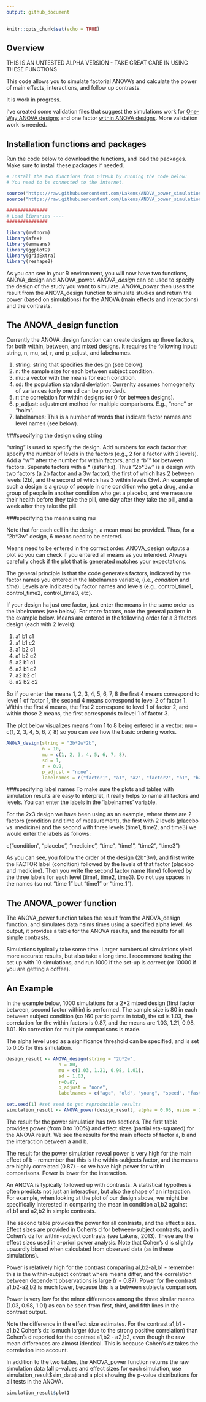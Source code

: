 ```yaml
---
output: github_document
---
```


```r
knitr::opts_chunk$set(echo = TRUE)
```

## Overview

THIS IS AN UNTESTED ALPHA VERSION - TAKE GREAT CARE IN USING THESE FUNCTIONS

This code allows you to simulate factorial ANOVA's and calculate the power of main effects, interactions, and follow up contrasts. 

It is work in progress. 

I've created some validation files that suggest the simulations work for [One-Way ANOVA designs](https://github.com/Lakens/ANOVA_power_simulation/blob/master/validation_files/validation_power_between.md) and one factor [within ANOVA designs](https://github.com/Lakens/ANOVA_power_simulation/blob/master/validation_files/validation_power_within.md). More validation work is needed. 

## Installation functions and packages

Run the code below to download the functions, and load the packages. Make sure to install these packages if needed.

```r
# Install the two functions from GitHub by running the code below:
# You need to be connected to the internet.

source("https://raw.githubusercontent.com/Lakens/ANOVA_power_simulation/master/ANOVA_design.R")
source("https://raw.githubusercontent.com/Lakens/ANOVA_power_simulation/master/ANOVA_power.R")

###############
# Load libraries ----
###############

library(mvtnorm)
library(afex)
library(emmeans)
library(ggplot2)
library(gridExtra)
library(reshape2)
```

As you can see in your R environment, you will now have two functions, ANOVA_design and ANOVA_power. *ANOVA_design* can be used to specify the design of the study you want to simulate. *ANOVA_power* then uses the result from the ANOVA_design function to simulate studies and return the power (based on simulations) for the ANOVA (main effects and interactions) and the contrasts. 

## The ANOVA_design function

Currently the ANOVA_design function can create designs up three factors, for both within, between, and mixed designs. It requires the following input: string, n, mu, sd, r, and p_adjust, and labelnames. 

1. string: string that specifies the design (see below).
2. n: the sample size for each between subject condition.
3. mu: a vector with the means for each condition.
4. sd: the population standard deviation. Currenlty assumes homogeneity of variances (only one sd can be provided).
5. r: the correlation for within designs (or 0 for between designs).
6. p_adjust: adjustment method for multiple comparisons. E.g., "none" or "holm".
7. labelnames: This is a number of words that indicate factor names and level names (see below).

###specifying the design using string

"string" is used to specify the design. Add numbers for each factor that specify the number of levels in the factors (e.g., 2 for a factor with 2 levels). Add a "w"" after the number for within factors, and a "b"" for between factors. Seperate factors with a \* (asteriks). Thus "2b*3w" is a design with two factors (a 2b factor and a 3w factor), the first of which has 2 between levels (2b), and the second of which has 3 within levels (3w). An example of such a design is a group of people in one condition who get a drug, and a group of people in another condition who get a placebo, and we measure their health before they take the pill, one day after they take the pill, and a week after they take the pill.

###specifying the means using mu

Note that for each cell in the design, a mean must be provided. Thus, for a "2b*3w" design, 6 means need to be entered. 

Means need to be entered in the correct order. ANOVA_design outputs a plot so you can check if you entered all means as you intended. Always carefully check if the plot that is generated matches your expectations. 

The general principle is that the code generates factors, indicated by the factor names you entered in the labelnames variable, (i.e., *condition* and *time*). Levels are indicated by factor names and levels (e.g., control_time1, control_time2, control_time3, etc). 

If your design ha just one factor, just enter the means in the same order as the labelnames (see below). For more factors, note the general pattern in the example below. Means are entered in the following order for a 3 factors design (each with 2 levels): 

1. a1 b1 c1
2. a1 b1 c2
3. a1 b2 c1
4. a1 b2 c2
5. a2 b1 c1
6. a2 b1 c2
7. a2 b2 c1
8. a2 b2 c2

So if you enter the means 1, 2, 3, 4, 5, 6, 7, 8 the first 4 means correspond to level 1 of factor 1, the second 4 means correspond to level 2 of factor 1. Within the first 4 means, the first 2 correspond to level 1 of factor 2, and within those 2 means, the first corresponds to level 1 of factor 3. 

The plot below visualizes means from 1 to 8 being entered in a vector: mu = c(1, 2, 3, 4, 5, 6, 7, 8) so you can see how the basic ordering works.


```r
ANOVA_design(string = "2b*2w*2b",
             n = 10, 
             mu = c(1, 2, 3, 4, 5, 6, 7, 8), 
             sd = 1, 
             r = 0.9, 
             p_adjust = "none",
             labelnames = c("factor1", "a1", "a2", "factor2", "b1", "b2", "factor3", "c1", "c2"))

```

###specifying label names
To make sure the plots and tables with simulation results are easy to interpret, it really helps to name all factors and levels. You can enter the labels in the 'labelnames' variable.

For the 2x3 design we have been using as an example, where there are 2 factors (condition and time of measurement), the first with 2 levels (placebo vs. medicine) and the second with three levels (time1, time2, and time3) we would enter the labels as follows: 

c("condition", "placebo", "medicine", "time", "time1", "time2", "time3")

As you can see, you follow the order of the design (2b*3w), and first write the FACTOR label (condition) followed by the levels of that factor (placebo and medicine). Then you write the second factor name (time) followed by the three labels for each level (time1, time2, time3). Do not use spaces in the names (so not "time 1" but "time1" or "time_1").

## The ANOVA_power function

The ANOVA_power function takes the result from the ANOVA_design function, and simulates data nsims times using a specified alpha level. As output, it provides a table for the ANOVA results, and the results for all simple contrasts. 

Simulations typically take some time. Larger numbers of simulations yield more accurate results, but also take a long time. I recommend testing the set up with 10 simulations, and run 1000 if the set-up is correct (or 10000 if you are getting a coffee). 

## An Example

In the example below, 1000 simulations for a 2*2 mixed design (first factor between, second factor within) is performed. The sample size is 80 in each between subject condition (so 160 participants in total), the sd is 1.03, the correlation for the within factors is 0.87, and the means are 1.03, 1.21, 0.98, 1.01. No correction for multiple comparisons is made.

The alpha level used as a significance threshold can be specified, and is set to 0.05 for this simulation.

```r
design_result <- ANOVA_design(string = "2b*2w",
                   n = 80, 
                   mu = c(1.03, 1.21, 0.98, 1.01), 
                   sd = 1.03, 
                   r=0.87, 
                   p_adjust = "none",
                   labelnames = c("age", "old", "young", "speed", "fast", "slow"))

set.seed(1) #set seed to get reproducible results
simulation_result <- ANOVA_power(design_result, alpha = 0.05, nsims = 1000)

```

The result for the power simulation has two sections. The first table provides power (from 0 to 100%) and effect sizes (partial eta-squared) for the ANOVA result. We see the results for the main effects of factor a, b and the interaction between a and b. 

The result for the power simulation reveal power is very high for the main effect of b - remember that this is the within-subjects factor, and the means are highly correlated (0.87) - so we have high power for within comparisons. Power is lower for the interaction. 

An ANOVA is typically followed up with contrasts. A statistical hypothesis often predicts not just an interaction, but also the shape of an interaction. For example, when looking at the plot of our design above, we might be specifically interested in comparing the mean in condition a1,b2 against a1,b1 and a2,b2 in simple contrasts. 

The second table provides the power for all contrasts, and the effect sizes. Effect sizes are provided in Cohen's d for between-subject contrasts, and in Cohen's dz for within-subject contrasts (see Lakens, 2013). These are the effect sizes used in a-priori power analysis. Note that Cohen's d is slightly upwardly biased when calculated from observed data (as in these simulations).

Power is relatively high for the contrast comparing a1,b2-a1,b1 - remember this is the within-subject contrast where means differ, and the correlation between dependent observations is large (r = 0.87). Power for the contrast a1,b2-a2,b2 is much lower, because this is a between subjects comparison. 

Power is very low for the minor differences among the three similar means (1.03, 0.98, 1.01) as can be seen from first, third, and fifth lines in the contrast output. 

Note the difference in the effect size estimates. For the contrast a1,b1 - a1,b2 Cohen's dz is much larger (due to the strong positive correlation) than Cohen's d reported for the contrast a1,b2 - a2,b2, even though the raw mean differences are almost identical. This is because Cohen's dz takes the correlation into account. 

In addition to the two tables, the ANOVA_power function returns the raw simulation data (all p-values and effect sizes for each simulation, use simulation_result$sim_data) and a plot showing the p-value distributions for all tests in the ANOVA.

```r
simulation_result$plot1
```

